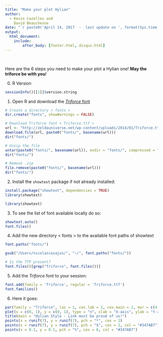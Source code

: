 ```yaml
---
title: "Make your plot Hylian"
author:
  - Kevin Cazelles and
    David Beauchesne
date: "`r paste0('April 14, 2017  -  last update on ', format(Sys.time(), '%B %d, %Y'))`"
output:
  html_document:
    include:
        after_body: [footer.html, disqus.html]
---
```



<!-- `paste0("2017-04-15", Last update, format(Sys.time(), "%B, %d %Y"))` -->

<br/>

Here are the 6 steps you need to make your plot a Hylian one!
**May the triforce be with you**!


0. R Version

```r
sessionInfo()[[1]]$version.string
```

1. Open R and download the [*Triforce* font](https://zeldauniverse.net/media/fonts/)

```r
# Create a directory < fonts >
dir.create("fonts", showWarnings = FALSE)

# Download Triforce font < Triforce.ttf >
url <- "http://zeldauniverse.net/wp-content/uploads/2014/01/Triforce.ttf_.zip"
download.file(url, paste0("fonts/", basename(url)))
dir("fonts/")

# Unzip the file
untar(paste0("fonts/", basename(url)), exdir = "fonts/", compressed = "gzip")
dir("fonts/")

# Remove .zip
file.remove(paste0("fonts/", basename(url)))
dir("fonts/")
```


2. Install the `showtext` package if not already installed:

```r
install.package("showtext", dependencies = TRUE)
library(showtext)
```

```r
library(showtext)
```

3. To see the list of font available locally do so:

```r
showtext.auto()
font.files()
```

4. Add the new directory < fonts > to the available font paths of showtext

```r
font.paths("fonts/")
```

```r
gsub("/Users/nicolascasajus/", "~/", font.paths("fonts/"))
```

```r
# Is the TTF present?
font.files()[grep("Triforce", font.files())]
```

5. Add the *Triforce* font to your session:

```r
font.add(family = 'Triforce', regular = 'Triforce.ttf')
font.families()
```

6. Here it goes:

```r
par(family = "Triforce", las = 1, cex.lab = 2, cex.main = 2, mar = c(4, 5, 5, 0))
plot(x = c(0, 1), y = c(0, 1), type = "n", xlab = "X-axis", ylab = "Y-axis")
title(main = "Hylian Style - Link must be proud of us!")
points(x = runif(7), y = runif(7), pch = "*", cex = 2)
points(x = runif(7), y = runif(7), pch = "$", cex = 2, col = "#347AB7")
points(x = 0.1, y = 0.1, pch = "%", cex = 6, col = "#347AB7")
```
